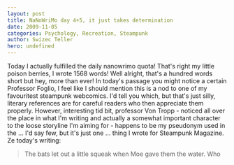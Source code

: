 ```yaml
---
layout: post
title: NaNoWriMo day 4+5, it just takes determination
date: 2009-11-05
categories: Psychology, Recreation, Steampunk
author: Swizec Teller
hero: undefined
---
```


Today I actually fulfilled the daily nanowrimo quota! That's right my little poison berries, I wrote 1568 words! Well alright, that's a hundred words short but hey, more than ever! In today's passage you might notice a certain Professor Foglio, I feel like I should mention this is a nod to one of my favouritest steampunk webcomics. I'd tell you which, but that's just silly, literary references are for careful readers who then appreciate them properly. However, interesting tid bit, professor Von Tropp - noticed all over the place in what I'm writing and actually a somewhat important character to the loose storyline I'm aiming for - happens to be my pseudonym used in the ... I'd say few, but it's just one ... thing I wrote for Steampunk Magazine. Ze today's writing:

> The bats let out a little squeak when Moe gave them the water. Who

